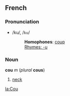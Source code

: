 ==French==
===Pronunciation===
*/ku/, /<tt>ku</tt>/
*:'''Homophones''': [[coup#French|coup]]
*:[[Rhymes:French:-u|Rhymes: -u]]

===Noun===
'''cou''' ''m'' (''plural'' '''cous''')

#[[neck]]

[[la:Cou]]